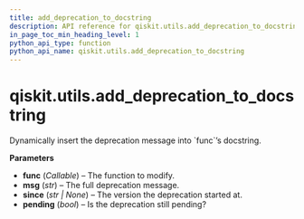 ```yaml
---
title: add_deprecation_to_docstring
description: API reference for qiskit.utils.add_deprecation_to_docstring
in_page_toc_min_heading_level: 1
python_api_type: function
python_api_name: qiskit.utils.add_deprecation_to_docstring
---
```


<span id="qiskit-utils-add-deprecation-to-docstring" />

# qiskit.utils.add\_deprecation\_to\_docstring

<Function id="qiskit.utils.add_deprecation_to_docstring" isDedicatedPage={true} github="https://github.com/qiskit/qiskit/tree/stable/0.24/qiskit/utils/deprecation.py" signature="add_deprecation_to_docstring(func, msg, *, since, pending)">
  Dynamically insert the deprecation message into `func`’s docstring.

  **Parameters**

  *   **func** (*Callable*) – The function to modify.
  *   **msg** (*str*) – The full deprecation message.
  *   **since** (*str | None*) – The version the deprecation started at.
  *   **pending** (*bool*) – Is the deprecation still pending?
</Function>

